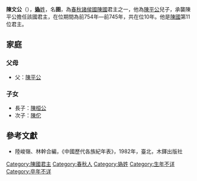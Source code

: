 '''陳文公'''（{{bd|？||前745年||}}），[[妫姓|'''媯'''姓]]，名'''圉'''，為[[春秋时期|春秋]][[諸侯國|諸侯國]][[陳國|陳國]]君主之一，他為[[陳平公|陳平公]]兒子，承襲陳平公擔任該國君主，在位期間為前754年—前745年，共在位10年。他是[[陳國|陳國]]第11位君主。

== 家庭 ==
=== 父母 ===
* 父：[[陳平公|陳平公]]

===子女===
*長子：[[陳桓公|陳桓公]]
*次子：[[陳佗|陳佗]]

{{start box}}
{{s-before|[[陳平公|陳平公]]}}
{{s-title|[[春秋时期|春秋]][[陳國|陳國]]君主|在位期間前754年—前745年，共在位10年}}
{{s-after|[[陳桓公|陳桓公]]}}
{{end box}}
{{陈国君主}}
==參考文獻==
*陸峻嶺、林幹合編，《中國歷代各族紀年表》，1982年，臺北，木鐸出版社
[[Category:陳國君主|Category:陳國君主]]
[[Category:春秋人|Category:春秋人]]
[[Category:媯姓|Category:媯姓]]
[[Category:生年不详|Category:生年不详]]
[[Category:卒年不详|Category:卒年不详]]